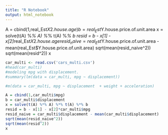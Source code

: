 ```yaml
---
title: "R Notebook"
output: html_notebook
---
```

A = cbind(1,real_Est$X2.house.age)
b = real_Est$Y.house.price.of.unit.area
x = solve(t(A) %*% A) %*% t(A) %*% b
resid = b - x[1] - x[2]*real_Est$X2.house.age  
resid_naive = real_Est$Y.house.price.of.unit.area - mean(real_Est$Y.house.price.of.unit.area)
sqrt(mean(resid_naive^2))
sqrt(mean(resid^2))
x

```r
car_multi <- read.csv('cars_multi.csv')
#head(car_multi)
#modeling mpg with displacement.
#summary(lm(data = car_multi, mpg ~ displacement))

#m(data = car_multi, mpg ~ displacement  + weight + acceleration)

A = cbind(1,car_multi$mpg)
b = car_multi$displacement
x = solve(t(A) %*% A) %*% t(A) %*% b
resid = b - x[1] - x[2]*car_multi$mpg 
resid_naive = car_multi$displacement - mean(car_multi$displacement)
sqrt(mean(resid_naive^2))
sqrt(mean(resid^2))
x
```

